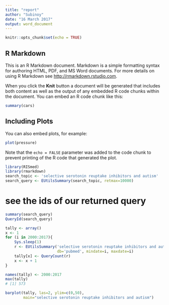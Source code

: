 ```yaml
---
title: "report"
author: "Subinoy"
date: "16 March 2017"
output: word_document
---
```


```r
knitr::opts_chunk$set(echo = TRUE)
```

## R Markdown

This is an R Markdown document. Markdown is a simple formatting syntax for authoring HTML, PDF, and MS Word documents. For more details on using R Markdown see <http://rmarkdown.rstudio.com>.

When you click the **Knit** button a document will be generated that includes both content as well as the output of any embedded R code chunks within the document. You can embed an R code chunk like this:

```r
summary(cars)
```

## Including Plots

You can also embed plots, for example:

```r
plot(pressure)
```

Note that the `echo = FALSE` parameter was added to the code chunk to prevent printing of the R code that generated the plot.



```r

library(RISmed)
library(rmarkdown)
search_topic <- 'selective serotonin reuptake inhibitors and autism'
search_query <- EUtilsSummary(search_topic, retmax=10000)
```

# see the ids of our returned query
```r
summary(search_query)
QueryId(search_query)
```

```r
tally <- array()
x <- 1
for (i in 2000:2017){
    Sys.sleep(1)
    r <- EUtilsSummary('selective serotonin reuptake inhibitors and autism', type='esearch',
                       db='pubmed', mindate=i, maxdate=i)
    tally[x] <- QueryCount(r)
    x <- x + 1
}

names(tally) <- 2000:2017
max(tally)
# [1] 573
```

```r
barplot(tally, las=2, ylim=c(0,50), 
        main="selective serotonin reuptake inhibitors and autism")
```
